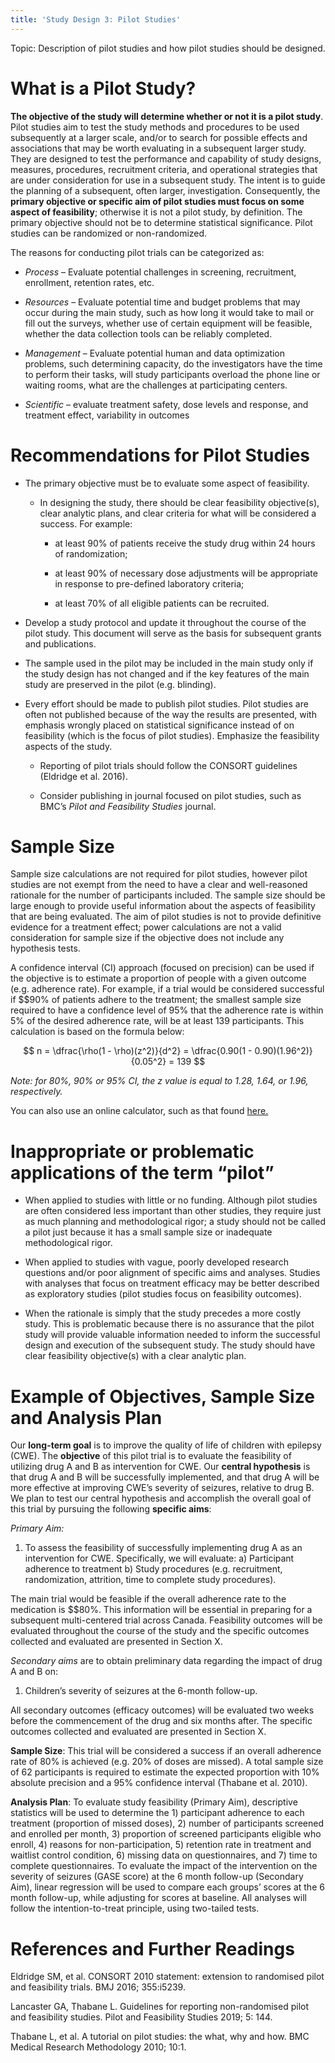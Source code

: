 ```yaml
---
title: 'Study Design 3: Pilot Studies'
---
```


Topic: Description of pilot studies and how pilot studies should be designed. 

# What is a Pilot Study? 

**The objective of the study will determine whether or not it is a pilot study**. Pilot studies aim to test the study methods and procedures to be used subsequently at a larger scale, and/or to search for possible effects and associations that may be worth evaluating in a subsequent larger study. They are designed to test the performance and capability of study designs, measures, procedures, recruitment criteria, and operational strategies that are under consideration for use in a subsequent study. The intent is to guide the planning of a subsequent, often larger, investigation. Consequently, the **primary objective or specific aim of pilot studies must focus on some aspect of feasibility**; otherwise it is not a pilot study, by definition. The primary objective should not be to determine statistical significance. Pilot studies can be randomized or non-randomized.

The reasons for conducting pilot trials can be categorized as:

-   *Process* -- Evaluate potential challenges in screening, recruitment, enrollment, retention rates, etc.

-   *Resources* -- Evaluate potential time and budget problems that may occur during the main study, such as how long it would take to mail or fill out the surveys, whether use of certain equipment will be feasible, whether the data collection tools can be reliably completed.

-   *Management* -- Evaluate potential human and data optimization problems, such determining capacity, do the investigators have the time to perform their tasks, will study participants overload the phone line or waiting rooms, what are the challenges at participating centers.

-   *Scientific* -- evaluate treatment safety, dose levels and response, and treatment effect, variability in outcomes

# Recommendations for Pilot Studies 

-   The primary objective must be to evaluate some aspect of feasibility.

    -   In designing the study, there should be clear feasibility objective(s), clear analytic plans, and clear criteria for what will be considered a success. For example:

        -   at least 90% of patients receive the study drug within 24 hours of randomization;

        -   at least 90% of necessary dose adjustments will be appropriate in response to pre-defined laboratory criteria;

        -   at least 70% of all eligible patients can be recruited.

-   Develop a study protocol and update it throughout the course of the pilot study. This document will serve as the basis for subsequent grants and publications.

-   The sample used in the pilot may be included in the main study only if the study design has not changed and if the key features of the main study are preserved in the pilot (e.g. blinding).

-   Every effort should be made to publish pilot studies. Pilot studies are often not published because of the way the results are presented, with emphasis wrongly placed on statistical significance instead of on feasibility (which is the focus of pilot studies). Emphasize the feasibility aspects of the study.

    -   Reporting of pilot trials should follow the CONSORT guidelines (Eldridge et al. 2016).

    -   Consider publishing in journal focused on pilot studies, such as BMC's *Pilot and Feasibility Studies* journal.

# Sample Size 

Sample size calculations are not required for pilot studies, however pilot studies are not exempt from the need to have a clear and well-reasoned rationale for the number of participants included. The sample size should be large enough to provide useful information about the aspects of feasibility that are being evaluated. The aim of pilot studies is not to provide definitive evidence for a treatment effect; power calculations are not a valid consideration for sample size if the objective does not include any hypothesis tests.

A confidence interval (CI) approach (focused on precision) can be used if the objective is to estimate a proportion of people with a given outcome (e.g. adherence rate). For example, if a trial would be considered successful if $\geq$90% of patients adhere to the treatment; the smallest sample size required to have a confidence level of 95% that the adherence rate is within 5% of the desired adherence rate, will be at least 139 participants. This calculation is based on the formula below:

$$ n = \dfrac{\rho(1 - \rho)(z^2)}{d^2} = \dfrac{0.90(1 - 0.90)(1.96^2)}{0.05^2} = 139 $$

*Note: for 80%, 90% or 95% CI, the z value is equal to 1.28, 1.64, or 1.96, respectively.*

You can also use an online calculator, such as that found <a href="http://statulator.com/SampleSize/ss1P.html" target="_blank"> here. </a>

# Inappropriate or problematic applications of the term "pilot" 

-   When applied to studies with little or no funding. Although pilot studies are often considered less important than other studies, they require just as much planning and methodological rigor; a study should not be called a pilot just because it has a small sample size or inadequate methodological rigor.

-   When applied to studies with vague, poorly developed research questions and/or poor alignment of specific aims and analyses. Studies with analyses that focus on treatment efficacy may be better described as exploratory studies (pilot studies focus on feasibility outcomes).

-   When the rationale is simply that the study precedes a more costly study. This is problematic because there is no assurance that the pilot study will provide valuable information needed to inform the successful design and execution of the subsequent study. The study should have clear feasibility objective(s) with a clear analytic plan.

# Example of Objectives, Sample Size and Analysis Plan 

Our **long-term goal** is to improve the quality of life of children with epilepsy (CWE). The **objective** of this pilot trial is to evaluate the feasibility of utilizing drug A and B as intervention for CWE. Our **central hypothesis** is that drug A and B will be successfully implemented, and that drug A will be more effective at improving CWE's severity of seizures, relative to drug B. We plan to test our central hypothesis and accomplish the overall goal of this trial by pursuing the following **specific aims**:

*Primary Aim:*

1.  To assess the feasibility of successfully implementing drug A as an intervention for CWE. Specifically, we will evaluate: a) Participant adherence to treatment b) Study procedures (e.g. recruitment, randomization, attrition, time to complete study procedures).

The main trial would be feasible if the overall adherence rate to the medication is $\geq$80%. This information will be essential in preparing for a subsequent multi-centered trial across Canada. Feasibility outcomes will be evaluated throughout the course of the study and the specific outcomes collected and evaluated are presented in Section X.

*Secondary aims* are to obtain preliminary data regarding the impact of drug A and B on:

1.  Children's severity of seizures at the 6-month follow-up.

All secondary outcomes (efficacy outcomes) will be evaluated two weeks before the commencement of the drug and six months after. The specific outcomes collected and evaluated are presented in Section X.

**Sample Size**: This trial will be considered a success if an overall adherence rate of 80% is achieved (e.g. 20% of doses are missed). A total sample size of 62 participants is required to estimate the expected proportion with 10% absolute precision and a 95% confidence interval (Thabane et al. 2010).

**Analysis Plan**: To evaluate study feasibility (Primary Aim), descriptive statistics will be used to determine the 1) participant adherence to each treatment (proportion of missed doses), 2) number of participants screened and enrolled per month, 3) proportion of screened participants eligible who enroll, 4) reasons for non-participation, 5) retention rate in treatment and waitlist control condition, 6) missing data on questionnaires, and 7) time to complete questionnaires. To evaluate the impact of the intervention on the severity of seizures (GASE score) at the 6 month follow-up (Secondary Aim), linear regression will be used to compare each groups' scores at the 6 month follow-up, while adjusting for scores at baseline. All analyses will follow the intention-to-treat principle, using two-tailed tests.

# References and Further Readings

Eldridge SM, et al. CONSORT 2010 statement: extension to randomised pilot and feasibility trials. BMJ 2016; 355:i5239.

Lancaster GA, Thabane L. Guidelines for reporting non-randomised pilot and feasibility studies. Pilot and Feasibility Studies 2019; 5: 144.

Thabane L, et al. A tutorial on pilot studies: the what, why and how. BMC Medical Research Methodology 2010; 10:1.

